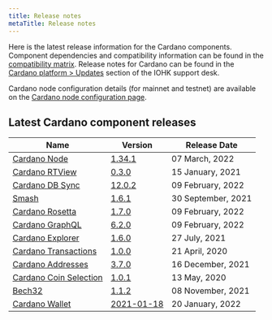 ```yaml
---
title: Release notes
metaTitle: Release notes
---
```


Here is the latest release information for the Cardano components.
Component dependencies and compatibility information can be found in the [compatibility matrix](/tools/comp-matrix).
Release notes for Cardano can be found in the [Cardano platform > Updates](https://iohk.zendesk.com/hc/en-us/sections/360002160134-Updates) section of the IOHK support desk.

Cardano node configuration details (for mainnet and testnet) are available on the [Cardano node configuration page](https://hydra.iohk.io/build/7370192/download/1/index.html).

## Latest Cardano component releases

Name | Version | Release Date
-|-|-
[Cardano Node](https://github.com/input-output-hk/cardano-node) | [1.34.1](https://github.com/input-output-hk/cardano-node/releases/tag/1.34.1) | 07 March, 2022
[Cardano RTView](https://github.com/input-output-hk/cardano-rt-view) | [0.3.0](https://github.com/input-output-hk/cardano-rt-view/releases/tag/0.3.0) | 15 January, 2021
[Cardano DB Sync](https://github.com/input-output-hk/cardano-db-sync/releases) | [12.0.2](https://github.com/input-output-hk/cardano-db-sync/releases/tag/12.0.2) | 09 February, 2022
[Smash](https://github.com/input-output-hk/smash) | [1.6.1](https://github.com/input-output-hk/smash/releases/tag/1.6.1) | 30 September, 2021
[Cardano Rosetta](https://github.com/input-output-hk/cardano-rosetta) | [1.7.0](https://github.com/input-output-hk/cardano-rosetta/releases/tag/1.7.0) | 09 February, 2022
[Cardano GraphQL](https://github.com/input-output-hk/cardano-graphql) | [6.2.0](https://github.com/input-output-hk/cardano-graphql/releases/tag/6.2.0) | 09 February, 2022
[Cardano Explorer](https://github.com/input-output-hk/cardano-explorer-app) | [1.6.0](https://github.com/input-output-hk/cardano-explorer-app/releases/tag/1.6.0) | 27 July, 2021
[Cardano Transactions](https://github.com/input-output-hk/cardano-transactions) | [1.0.0](https://github.com/input-output-hk/cardano-transactions/releases/tag/1.0.0) | 21 April, 2020
[Cardano Addresses](https://github.com/input-output-hk/cardano-addresses) | [3.7.0](https://github.com/input-output-hk/cardano-addresses/releases/tag/3.7.0) | 16 December, 2021
[Cardano Coin Selection](https://github.com/input-output-hk/cardano-coin-selection) | [1.0.1](https://github.com/input-output-hk/cardano-coin-selection/releases/tag/v1.0.1) | 13 May, 2020
[Bech32](https://github.com/input-output-hk/bech32) | [1.1.2](https://github.com/input-output-hk/bech32/releases/tag/v1.1.2) | 08 November, 2021
[Cardano Wallet](https://github.com/input-output-hk/cardano-wallet) | [2021-01-18](https://github.com/input-output-hk/cardano-wallet/releases/tag/v2022-01-18) | 20 January, 2022

